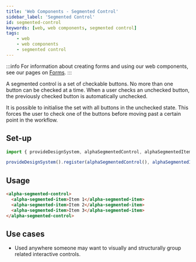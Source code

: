 ```yaml
---
title: 'Web Components - Segmented Control'
sidebar_label: 'Segmented Control'
id: segmented-control
keywords: [web, web components, segmented control]
tags:
    - web
    - web components
    - segmented control
---
```


:::info
For information about creating forms and using our web components, see our pages on [Forms](/web/forms/foundation-forms/).
:::

A segmented control is a set of checkable buttons. No more than one button can be checked at a time. When a user checks an unchecked button, the previously checked button is automatically unchecked.

It is possible to initialise the set with all buttons in the unchecked state. This forces the user to check one of the buttons before moving past a certain point in the workflow.

## Set-up

```ts
import { provideDesignSystem, alphaSegmentedControl, alphaSegmentedItem } from '@genesislcap/alpha-design-system';

provideDesignSystem().register(alphaSegmentedControl(), alphaSegmentedItem());
```

## Usage

```html live
<alpha-segmented-control>
  <alpha-segmented-item>Item 1</alpha-segmented-item>
  <alpha-segmented-item>Item 2</alpha-segmented-item>
  <alpha-segmented-item>Item 3</alpha-segmented-item>
</alpha-segmented-control>
```

## Use cases

* Used anywhere someone may want to visually and structurally group related interactive controls.
